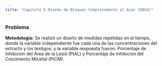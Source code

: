```yaml
---
title: "Capitulo 5 Diseño de Bloques Completamente al Azar (DBCA)"
---
```


### Problema

::: callout-important
**Metodología:** Se realizó un diseño de medidas repetidas en el tiempo, donde la variable independiente fue cada una de las concentraciones del extracto y los testigos; y la variable respuesta fueron: Porcentaje de Inhibición del Área de la Lesió (PIAL) y Porcentaje de Inhibición del Crecimiento Micelial (PICM).
:::
